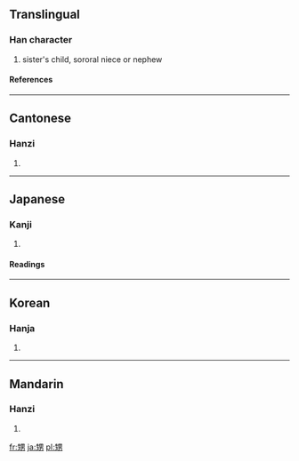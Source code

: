 ==Translingual==
===Han character===
{{Han char|rn=100|rad=生|as=07|sn=12|four=2612<sub>7</sub>|canj=竹一田大尸 (HMWKS)}}
# sister's child, sororal niece or nephew
====References====
{{Han ref|kx=0755.140|dkj=21689|dj=1165.110|hdz=42578.050|uh=7525|ud=29989|bh=B563|bd=46435}}

----
==Cantonese==
===Hanzi===
{{yue-hanzi|jyut=|y=saang1}}
# {{defn|Cantonese}}

----
==Japanese==
===Kanji===
{{ja-kanji|grade=|rs=生07}}
# {{defn|Japanese}} 
====Readings====
{{ja-readings|on=[[せい]] (sei), [[しょう]] (shō)|kun=[[おい]] (oi), [[むこ]] (muko)}}

----
==Korean==
===Hanja===
{{ko-hanja|hangeul=생|eumhun=생질|rv=saeng|mr=saeng|y=sayng}}
# {{defn|Korean}}

----
==Mandarin==
===Hanzi===
{{cmn-hanzi|pin=[[shēng]] (sheng1)|wg=sheng<sup>1</sup>}}
# {{defn|Mandarin}}

[[fr:甥]]
[[ja:甥]]
[[pl:甥]]